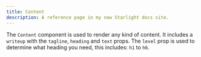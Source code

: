 ```yaml
---
title: Content
description: A reference page in my new Starlight docs site.
---
```


The `Content` component is used to render any kind of content. It includes a `writeup` with the `tagline`, `heading` and `text` props. The `level` prop is used to determine what heading you need, this includes: `h1` to `h6`.
```